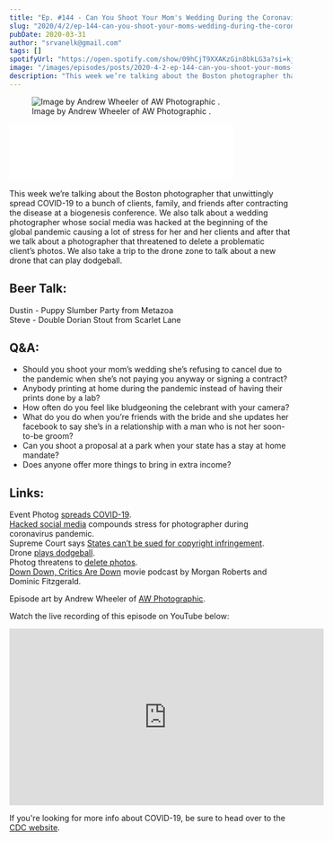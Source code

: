 ```yaml
---
title: "Ep. #144 - Can You Shoot Your Mom's Wedding During the Coronavirus Pandemic?"
slug: "2020/4/2/ep-144-can-you-shoot-your-moms-wedding-during-the-coronavirus-pandemic"
pubDate: 2020-03-31
author: "srvanelk@gmail.com"
tags: []
spotifyUrl: "https://open.spotify.com/show/09hCjT9XXAKzGin8bkLG3a?si=kjRZvQ1JTb6Ov3HVzSSlWA"
image: "/images/episodes/posts/2020-4-2-ep-144-can-you-shoot-your-moms-wedding-during-the-coronavirus-pandemic/Andrew+Wheeler+-+2.webp"
description: "This week we’re talking about the Boston photographer that unwittingly spread COVID-19 to a bunch of clients, family, and friends after contracting the disease at a biogenesis conference. We also talk about a wedding photographer whose social media was hacked at the beginning of the global pandemic causing a lot of stress for her and her clients and after that we talk about a photographer that threatened to delete a problematic client’s photos. We also take a trip to the drone zone to talk about a new drone that can play dodgeball."
---
```


<figure>
  <img src="/images/episodes/posts/2020-4-2-ep-144-can-you-shoot-your-moms-wedding-during-the-coronavirus-pandemic/Andrew+Wheeler+-+2.webp" alt=" Image by Andrew Wheeler of  AW Photographic . " />
  <figcaption>Image by Andrew Wheeler of  AW Photographic .</figcaption>
</figure>
<iframe class="embedly-embed" src="//cdn.embedly.com/widgets/media.html?src=https%3A%2F%2Fanchor.fm%2Fweddingphotohangover%2Fembed%2Fepisodes%2FEp--144---Can-You-Shoot-Your-Moms-Wedding-During-the-Coronavirus-Pandemic-ec99ne&display_name=Anchor+FM+Inc.&url=https%3A%2F%2Fanchor.fm%2Fweddingphotohangover%2Fepisodes%2FEp--144---Can-You-Shoot-Your-Moms-Wedding-During-the-Coronavirus-Pandemic-ec99ne&image=https%3A%2F%2Fd3t3ozftmdmh3i.cloudfront.net%2Fproduction%2Fpodcast_uploaded_episode400%2F805714%2F805714-1585808532398-699b115681105.jpg&key=61d05c9d54e8455ea7a9677c366be814&type=text%2Fhtml&schema=anchor&wmode=opaque" width="400" height="102" scrolling="no" title="Anchor FM Inc. embed" frameborder="0" allow="autoplay; fullscreen" allowfullscreen="true"></iframe>

This week we’re talking about the Boston photographer that unwittingly spread COVID-19 to a bunch of clients, family, and friends after contracting the disease at a biogenesis conference. We also talk about a wedding photographer whose social media was hacked at the beginning of the global pandemic causing a lot of stress for her and her clients and after that we talk about a photographer that threatened to delete a problematic client’s photos. We also take a trip to the drone zone to talk about a new drone that can play dodgeball.

## Beer Talk:  
Dustin - Puppy Slumber Party from Metazoa  
Steve - Double Dorian Stout from Scarlet Lane

## Q&A:
- Should you shoot your mom’s wedding she’s refusing to cancel due to the pandemic when she’s not paying you anyway or signing a contract?
- Anybody printing at home during the pandemic instead of having their prints done by a lab?
- How often do you feel like bludgeoning the celebrant with your camera?
- What do you do when you’re friends with the bride and she updates her facebook to say she’s in a relationship with a man who is not her soon-to-be groom?
- Can you shoot a proposal at a park when your state has a stay at home mandate?
- Does anyone offer more things to bring in extra income?

## Links:
Event Photog [spreads COVID-19](https://petapixel.com/2020/03/24/how-an-event-photographer-unwitting-spread-coronavirus-in-massachusetts/).  
[Hacked social media](https://www.edp24.co.uk/news/hack-compounds-wedding-postponements-for-photographer-1-6576635) compounds stress for photographer during coronavirus pandemic.  
Supreme Court says [States can’t be sued for copyright infringement](https://petapixel.com/2020/03/23/the-supreme-court-just-decided-that-states-cannot-be-sued-for-copyright-infringement/).  
Drone [plays dodgeball](https://petapixel.com/2020/03/25/this-obstacle-avoiding-drone-is-so-fast-it-can-play-dodgeball/).  
Photog threatens to [delete photos](https://www.reddit.com/r/ChoosingBeggars/comments/efx2s2/choosing_beggar_groom_pushes_me_too_far_and_i/).  
[Down Down, Critics Are Down](https://open.spotify.com/show/2FcdoTQD8PsRkg1JmDtXAY) movie podcast by Morgan Roberts and Dominic Fitzgerald.

Episode art by Andrew Wheeler of [AW Photographic](https://www.awphotographic.org.uk/).

Watch the live recording of this episode on YouTube below:

<iframe width="560" height="315" src="https://www.youtube.com/embed/VHOFNJN4_Bo" frameborder="0" allow="autoplay; encrypted-media" allowfullscreen></iframe>

If you're looking for more info about COVID-19, be sure to head over to the [CDC website](https://www.cdc.gov/coronavirus/2019-ncov/index.html).
